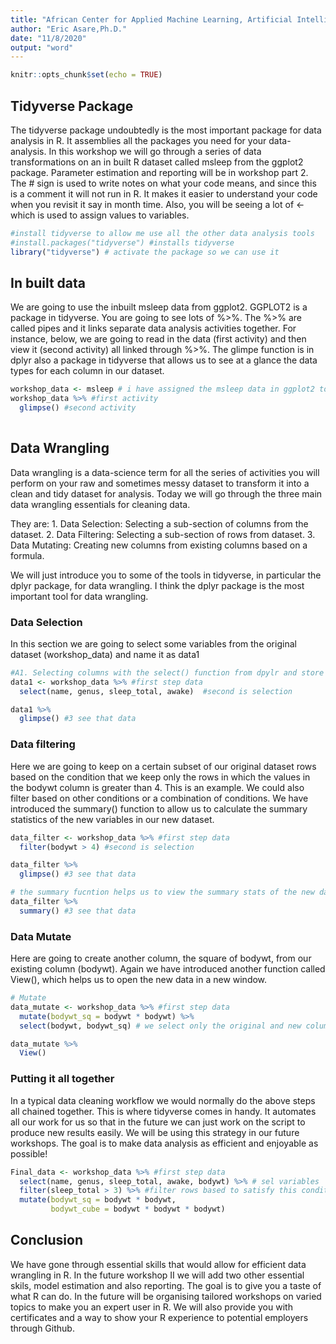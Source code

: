 ```yaml
---
title: "African Center for Applied Machine Learning, Artificial Intelligence, and Policy: R Training Workshop Part 1"
author: "Eric Asare,Ph.D."
date: "11/8/2020"
output: "word"
---
```


```r
knitr::opts_chunk$set(echo = TRUE)
```

## Tidyverse Package
The tidyverse package undoubtedly is the most important package for data analysis in R. It assemblies all the packages you need for your data-analysis. In this workshop we will go through a series of data transformations on an in built R dataset called msleep from the ggplot2 package. Parameter estimation and reporting will be in workshop part 2. The # sign is used to write notes on what your code means, and since this is a comment it will not run in R. It makes it easier to understand your code when you revisit it say in month time. Also, you will be seeing a lot of <- which is used to assign values to variables.

```r
#install tidyverse to allow me use all the other data analysis tools
#install.packages("tidyverse") #installs tidyverse
library("tidyverse") # activate the package so we can use it
```

## In built data
We are going to use the inbuilt msleep data from ggplot2. GGPLOT2 is a package in tidyverse. You are going to see lots of %>%. The %>% are called pipes and it links separate data analysis activities together. For instance, below, we are going to read in the data (first activity) and then view it (second activity) all linked through %>%. The glimpe function is in dplyr also a package in tidyverse that allows us to see at a glance the data types for each column in our dataset. 
 
```r
workshop_data <- msleep # i have assigned the msleep data in ggplot2 to workshop_data
workshop_data %>% #first activity
  glimpse() #second activity
  
```

## Data Wrangling

Data wrangling is a data-science term for all the series of activities you will perform on your raw and sometimes messy dataset to transform it into a clean and tidy dataset for analysis. Today we will go through the three main data wrangling essentials for cleaning data.

They are:
1. Data Selection: Selecting a sub-section of columns from the dataset.
2. Data Filtering: Selecting a sub-section of rows from dataset.
3. Data Mutating: Creating new columns from existing columns based on a formula.

We will just introduce you to some of the tools in tidyverse, in particular the dplyr package, for data wrangling. I think the dplyr package is the most important tool for data wrangling. 

### Data Selection
In this section we are going to select some variables from the original dataset (workshop_data) and name it as data1

```r
#A1. Selecting columns with the select() function from dpylr and store the new data as data1
data1 <- workshop_data %>% #first step data
  select(name, genus, sleep_total, awake)  #second is selection

data1 %>%
  glimpse() #3 see that data

```

### Data filtering
Here we are going to keep on a certain subset of our original dataset rows based on the condition that we keep only the rows in which the values in the bodywt column is greater than 4.  This is an example. We could also filter based on other conditions or a combination of conditions. We have introduced the summary() function to allow us to calculate the summary statistics of the new variables in our new dataset.

```r
data_filter <- workshop_data %>% #first step data
  filter(bodywt > 4) #second is selection

data_filter %>%
  glimpse() #3 see that data

# the summary fucntion helps us to view the summary stats of the new dataset
data_filter %>%
  summary() #3 see that data
```

### Data Mutate
Here are going to create another column, the square of bodywt, from our existing column (bodywt). Again we have introduced another function called View(), which helps us to open the new data in a new window. 

```r
# Mutate
data_mutate <- workshop_data %>% #first step data
  mutate(bodywt_sq = bodywt * bodywt) %>% 
  select(bodywt, bodywt_sq) # we select only the original and new column to view

data_mutate %>%
  View()
```

### Putting it all together
In a typical data cleaning workflow we would normally do the above steps all chained together. This is where tidyverse comes in handy. It automates all our work for us so that in the future we can just work on the script to produce new results easily. We will be using this strategy in our future workshops. The goal is to make data analysis as efficient and enjoyable as possible!

```r
Final_data <- workshop_data %>% #first step data
  select(name, genus, sleep_total, awake, bodywt) %>% # sel variables
  filter(sleep_total > 3) %>% #filter rows based to satisfy this condition sleep_total > 20
  mutate(bodywt_sq = bodywt * bodywt,
         bodywt_cube = bodywt * bodywt * bodywt) 

```

## Conclusion

We have gone through essential skills that would allow for efficient data wrangling in R. In the future workshop II we will add two other essential skils, model estimation and also reporting. The goal is to give you a taste of what R can do. In the future will be organising tailored workshops on varied topics to make you an expert user in R. We will also provide you with certificates and a way to show your R experience to potential employers through Github. 

